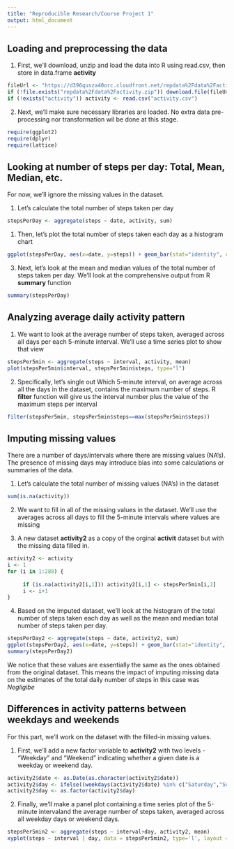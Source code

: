 ---
title: "Reproducible Research/Course Project 1"
output: html_document
---


## Loading and preprocessing the data

(1) First, we'll download, unzip and load the data into R using read.csv, then store in data.frame **activity**

```{r echo = TRUE, cache=TRUE}

fileUrl <- "https://d396qusza40orc.cloudfront.net/repdata%2Fdata%2Factivity.zip"
if (!file.exists("repdata%2Fdata%2Factivity.zip")) download.file(fileUrl, destfile="./repdata%2Fdata%2Factivity.zip")
if (!exists("activity")) activity <- read.csv("activity.csv")

```

(2) Next, we'll make sure necessary libraries are loaded. No extra data pre-processing nor transformation wil be done at this stage.

```{r echo = TRUE, message = FALSE}

require(ggplot2)
require(dplyr)
require(lattice)

```


## Looking at number of steps per day: Total, Mean, Median, etc.

For now, we'll ignore the missing values in the dataset.

(1) Let's calculate the total number of steps taken per day

```{r echo = TRUE, cache=TRUE}

stepsPerDay <- aggregate(steps ~ date, activity, sum)

```

(1) Then, let's plot the total number of steps taken each day as a histogram chart 

```{r echo = TRUE, fig.width=10, fig.align='center', cache=TRUE}

ggplot(stepsPerDay, aes(x=date, y=steps)) + geom_bar(stat="identity", colour="white") + theme(axis.text.x = element_text(angle = 90))

```

(3) Next, let's look at the mean and median values of the total number of steps taken per day. We'll look at the comprehensive output from R **summary** function

```{r echo=TRUE}

summary(stepsPerDay)

```


## Analyzing average daily activity pattern

(1) We want to look at the average number of steps taken, averaged across all days per each 5-minute interval. We'll use a time series plot to show that view 

```{r echo=TRUE, fig.align='center', cache=TRUE}

stepsPer5min <- aggregate(steps ~ interval, activity, mean)
plot(stepsPer5min$interval, stepsPer5min$steps, type="l")

```

(2) Specifically, let's single out Which 5-minute interval, on average across all the days in the dataset, contains the maximum number of steps. R **filter** function will give us the interval number plus the value of the maximum steps per interval

```{r echo=TRUE}

filter(stepsPer5min, stepsPer5min$steps==max(stepsPer5min$steps))

```


## Imputing missing values

There are a number of days/intervals where there are missing values (NA's). The presence of missing days may introduce bias into some calculations or summaries of the data.

(1) Let's calculate the total number of missing values (NA's) in the dataset

```{r echo=TRUE}

sum(is.na(activity))

```

(2) We want to fill in all of the missing values in the dataset. We'll use the averages across all days to fill the 5-minute intervals where values are missing

(3) A new dataset **activity2** as a copy of the orginal **activit** dataset but with the missing data filled in.

```{r echo=TRUE, cache=TRUE}

activity2 <- activity
i <- 1
for (i in 1:288) {
     
     if (is.na(activity2[i,1])) activity2[i,1] <- stepsPer5min[i,2]
     i <- i+1
}

```

(4) Based on the imputed dataset, we'll look at the histogram of the total number of steps taken each day as well as the mean and median total number of steps taken per day.

```{r echo = TRUE, fig.width=10, fig.align='center', cache=TRUE}

stepsPerDay2 <- aggregate(steps ~ date, activity2, sum)
ggplot(stepsPerDay2, aes(x=date, y=steps)) + geom_bar(stat="identity", colour="white") + theme(axis.text.x = element_text(angle = 90))
summary(stepsPerDay2)

```

We notice that these values are essentially the same as the ones obtained from the original dataset. This means the impact of imputing missing data on the estimates of the total daily number of steps in this case was *Negligibe*


## Differences in activity patterns between weekdays and weekends

For this part, we'll work on the dataset with the filled-in missing values.

(1) First, we'll add a new factor variable to **activity2** with two levels - "Weekday" and "Weekend" indicating whether a given date is a weekday or weekend day.

```{r echo = TRUE, cache=TRUE}

activity2$date <- as.Date(as.character(activity2$date))
activity2$day <- ifelse((weekdays(activity2$date) %in% c("Saturday","Sunday")),"Weekend", "Weekday")
activity2$day <- as.factor(activity2$day)

```

(2) Finally, we'll make a panel plot containing a time series plot of the 5-minute intervaland the average number of steps taken, averaged across all weekday days or weekend days.

```{r echo = TRUE, fig.align='center', cache=TRUE}

stepsPer5min2 <- aggregate(steps ~ interval+day, activity2, mean)
xyplot(steps ~ interval | day, data = stepsPer5min2, type='l', layout = c(1, 2))

```
